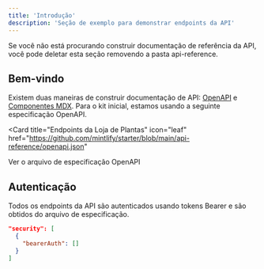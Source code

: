 ```yaml
---
title: 'Introdução'
description: 'Seção de exemplo para demonstrar endpoints da API'
---
```


<Note>
  Se você não está procurando construir documentação de referência da API, você pode
  deletar esta seção removendo a pasta api-reference.
</Note>

## Bem-vindo

Existem duas maneiras de construir documentação de API: [OpenAPI](https://mintlify.com/docs/api-playground/openapi/setup) e [Componentes MDX](https://mintlify.com/docs/api-playground/mdx/configuration). Para o kit inicial, estamos usando a seguinte especificação OpenAPI.

<Card
  title="Endpoints da Loja de Plantas"
  icon="leaf"
  href="https://github.com/mintlify/starter/blob/main/api-reference/openapi.json"
>
  Ver o arquivo de especificação OpenAPI
</Card>

## Autenticação

Todos os endpoints da API são autenticados usando tokens Bearer e são obtidos do arquivo de especificação.

```json
"security": [
  {
    "bearerAuth": []
  }
]
```